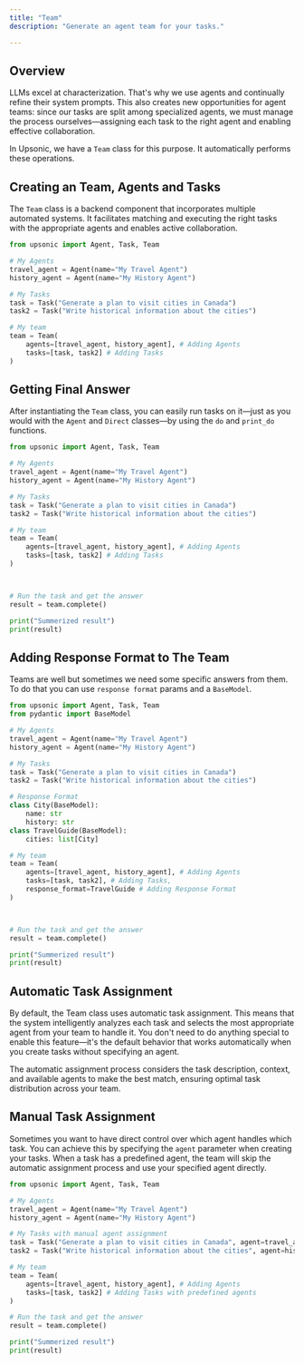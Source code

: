 ```yaml
---
title: "Team"
description: "Generate an agent team for your tasks."

---
```


## Overview

LLMs excel at characterization. That's why we use agents and continually refine their system prompts. This also creates new opportunities for agent teams: since our tasks are split among specialized agents, we must manage the process ourselves—assigning each task to the right agent and enabling effective collaboration.

In Upsonic, we have a `Team` class for this purpose. It automatically performs these operations.

## Creating an Team, Agents and Tasks

The `Team` class is a backend component that incorporates multiple automated systems. It facilitates matching and executing the right tasks with the appropriate agents and enables active collaboration.

```python
from upsonic import Agent, Task, Team

# My Agents
travel_agent = Agent(name="My Travel Agent")
history_agent = Agent(name="My History Agent")

# My Tasks
task = Task("Generate a plan to visit cities in Canada")
task2 = Task("Write historical information about the cities")

# My team 
team = Team(
	agents=[travel_agent, history_agent], # Adding Agents
	tasks=[task, task2] # Adding Tasks
)
```

## Getting Final Answer

After instantiating the `Team` class, you can easily run tasks on it—just as you would with the `Agent` and `Direct` classes—by using the `do` and `print_do` functions.

```python
from upsonic import Agent, Task, Team

# My Agents
travel_agent = Agent(name="My Travel Agent")
history_agent = Agent(name="My History Agent")

# My Tasks
task = Task("Generate a plan to visit cities in Canada")
task2 = Task("Write historical information about the cities")

# My team 
team = Team(
	agents=[travel_agent, history_agent], # Adding Agents
	tasks=[task, task2] # Adding Tasks
)



# Run the task and get the answer
result = team.complete() 

print("Summerized result")
print(result)
```

## Adding Response Format to The Team

Teams are well but sometimes we need some specific answers from them. To do that you can use `response format` params and a `BaseModel`.

```python
from upsonic import Agent, Task, Team
from pydantic import BaseModel

# My Agents
travel_agent = Agent(name="My Travel Agent")
history_agent = Agent(name="My History Agent")

# My Tasks
task = Task("Generate a plan to visit cities in Canada")
task2 = Task("Write historical information about the cities")

# Response Format
class City(BaseModel):
	name: str
	history: str
class TravelGuide(BaseModel):
	cities: list[City]

# My team 
team = Team(
	agents=[travel_agent, history_agent], # Adding Agents
	tasks=[task, task2], # Adding Tasks,
	response_format=TravelGuide # Adding Response Format
)



# Run the task and get the answer
result = team.complete() 

print("Summerized result")
print(result)
```

## Automatic Task Assignment

By default, the Team class uses automatic task assignment. This means that the system intelligently analyzes each task and selects the most appropriate agent from your team to handle it. You don't need to do anything special to enable this feature—it's the default behavior that works automatically when you create tasks without specifying an agent.

The automatic assignment process considers the task description, context, and available agents to make the best match, ensuring optimal task distribution across your team.

## Manual Task Assignment

Sometimes you want to have direct control over which agent handles which task. You can achieve this by specifying the `agent` parameter when creating your tasks. When a task has a predefined agent, the team will skip the automatic assignment process and use your specified agent directly.

```python
from upsonic import Agent, Task, Team

# My Agents
travel_agent = Agent(name="My Travel Agent")
history_agent = Agent(name="My History Agent")

# My Tasks with manual agent assignment
task = Task("Generate a plan to visit cities in Canada", agent=travel_agent)
task2 = Task("Write historical information about the cities", agent=history_agent)

# My team 
team = Team(
	agents=[travel_agent, history_agent], # Adding Agents
	tasks=[task, task2] # Adding Tasks with predefined agents
)

# Run the task and get the answer
result = team.complete() 

print("Summerized result")
print(result)
```